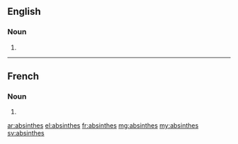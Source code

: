 ==English==

===Noun===
{{head|en|plural}}

# {{plural of|absinthe|lang=en}}

----

==French==

===Noun===
{{head|fr|plural|g=?}}

# {{plural of|absinthe|lang=fr}}

[[ar:absinthes]]
[[el:absinthes]]
[[fr:absinthes]]
[[mg:absinthes]]
[[my:absinthes]]
[[sv:absinthes]]
